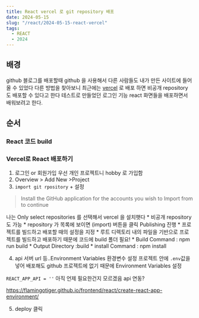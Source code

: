 ```yaml
---
title: React vercel 로 git repository 배포
date: 2024-05-15
slug: "/react/2024-05-15-react-vercel"
tags:
  - REACT
  - 2024
---
```



## 배경
github 블로그를 배포할때 github 을 사용해서 다른 사람들도 내가 만든 사이트에 들어 올 수 있었다
다른 방법을 찾아보니 최근에는 [vercel](https://vercel.com/) 로 배포 하면 비공개 repository 도 배포할 수 있다고 한다
테스트로 만들었던 로그인 기능 react 화면들을 배포하면서 배워보려고 한다.

## 순서
### React 코드 build

### Vercel로 React 배포하기

1. 로그인 or 회원가입
    우선 개인 프로젝트니 hobby 로 가입함
2. Overview > Add New  >Project
3. `import git rpository` + 설정

 > Install the GitHub application for the accounts you wish to Import from to continue

나는 Only select repositories 를 선택해서 vercel 을 설치햇다
    * 비공개 repository 도 가능
    * repository 가 목록에 보이면 (import) 버튼을 클릭 Publishing 진행
    * 프로젝트를 빌드하고 배포할 때의 설정을 지정
        * 루트 디렉토리 내의 파일을 기반으로 프로젝트를 빌드하고 배포하기 때문에 코드에 build 폴더 필요!
            * Build Command : npm run build
            * Output Directory :build
            * install Command : npm install

4. api 서버 url 등..Environment Variables 환경변수 설정
    프로젝트 안에 `.env`값을 넣어 배포해도 github 프로젝트에 없기 때문에 Environment Variables 설정

`REACT_APP_API = ''` 아직 언제 필요한건지 모르겠음 api 연동?

https://flamingotiger.github.io/frontend/react/create-react-app-environment/

5. deploy 클릭
